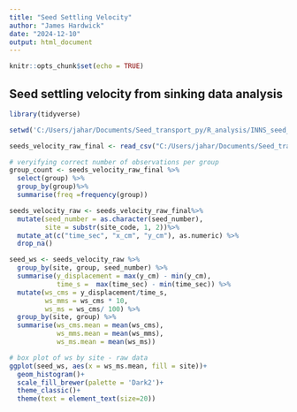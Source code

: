 ```yaml
---
title: "Seed Settling Velocity"
author: "James Hardwick"
date: "2024-12-10"
output: html_document
---
```


```r
knitr::opts_chunk$set(echo = TRUE)
```

## Seed settling velocity from sinking data analysis 

```r
library(tidyverse)

setwd('C:/Users/jahar/Documents/Seed_transport_py/R_analysis/INNS_seed_transport/')
```



```r

seeds_velocity_raw_final <- read_csv("C:/Users/jahar/Documents/Seed_transport_py/R_analysis/INNS_seed_transport/data/seeds_velocity_raw_final.csv")

# veryifying correct number of observations per group
group_count <- seeds_velocity_raw_final %>%
  select(group) %>%
  group_by(group)%>%
  summarise(freq =frequency(group))

seeds_velocity_raw <- seeds_velocity_raw_final%>%
  mutate(seed_number = as.character(seed_number),
         site = substr(site_code, 1, 2))%>%
  mutate_at(c("time_sec", "x_cm", "y_cm"), as.numeric) %>%
  drop_na()

```



```r
seed_ws <- seeds_velocity_raw %>%
  group_by(site, group, seed_number) %>%
  summarise(y_displacement = max(y_cm) - min(y_cm),
            time_s =  max(time_sec) - min(time_sec)) %>%
  mutate(ws_cms = y_displacement/time_s,
         ws_mms = ws_cms * 10,
         ws_ms = ws_cms/ 100) %>%
  group_by(site, group) %>%
  summarise(ws_cms.mean = mean(ws_cms),
            ws_mms.mean = mean(ws_mms),
            ws_ms.mean = mean(ws_ms))
```


```r
# box plot of ws by site - raw data 
ggplot(seed_ws, aes(x = ws_ms.mean, fill = site))+
  geom_histogram()+
  scale_fill_brewer(palette = 'Dark2')+
  theme_classic()+
  theme(text = element_text(size=20))
```






